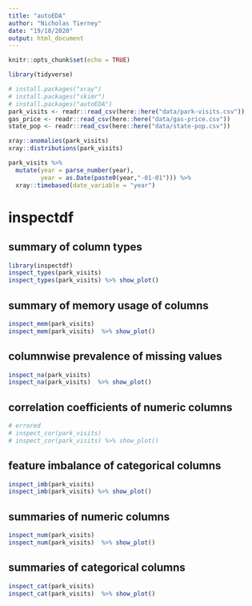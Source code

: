 ```yaml
---
title: "autoEDA"
author: "Nicholas Tierney"
date: "19/10/2020"
output: html_document
---
```


```r
knitr::opts_chunk$set(echo = TRUE)
```

```r
library(tidyverse)
```

```r
# install.packages("xray")
# install.packages("skimr")
# install.packages("autoEDA")
park_visits <- readr::read_csv(here::here("data/park-visits.csv"))
gas_price <- readr::read_csv(here::here("data/gas-price.csv"))
state_pop <- readr::read_csv(here::here("data/state-pop.csv"))

xray::anomalies(park_visits)
xray::distributions(park_visits)

park_visits %>% 
  mutate(year = parse_number(year),
         year = as.Date(paste0(year,"-01-01"))) %>% 
  xray::timebased(date_variable = "year")


```

# inspectdf

## summary of column types

```r
library(inspectdf)
inspect_types(park_visits) 
inspect_types(park_visits) %>% show_plot()
```

## summary of memory usage of columns

```r
inspect_mem(park_visits)
inspect_mem(park_visits)  %>% show_plot()
```

## columnwise prevalence of missing values

```r
inspect_na(park_visits)
inspect_na(park_visits)  %>% show_plot()
```

## correlation coefficients of numeric columns

```r
# errored
# inspect_cor(park_visits)
# inspect_cor(park_visits) %>% show_plot()
```

## feature imbalance of categorical columns

```r
inspect_imb(park_visits)
inspect_imb(park_visits) %>% show_plot()
```

## summaries of numeric columns

```r
inspect_num(park_visits)
inspect_num(park_visits)  %>% show_plot()
```

## summaries of categorical columns

```r
inspect_cat(park_visits) 
inspect_cat(park_visits)  %>% show_plot() 
```

